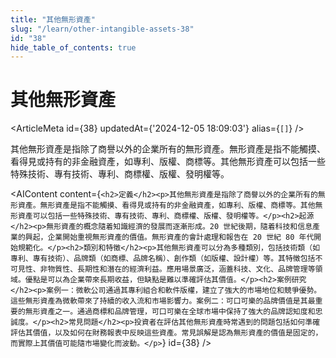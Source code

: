 ```yaml
---
title: "其他無形資產"
slug: "/learn/other-intangible-assets-38"
id: "38"
hide_table_of_contents: true
---
```



# 其他無形資產

<ArticleMeta id={38} updatedAt={'2024-12-05 18:09:03'} alias={`[]`} />
<div className='border-solid border-b border-t-0 my-4 border-[var(--ifm-color-gray-300)]' />

其他無形資產是指除了商譽以外的企業所有的無形資產。無形資產是指不能觸摸、看得見或持有的非金融資產，如專利、版權、商標等。其他無形資產可以包括一些特殊技術、專有技術、專利、商標權、版權、發明權等。

<AIContent content={`<h2>定義</h2><p>其他無形資產是指除了商譽以外的企業所有的無形資產。無形資產是指不能觸摸、看得見或持有的非金融資產，如專利、版權、商標等。其他無形資產可以包括一些特殊技術、專有技術、專利、商標權、版權、發明權等。</p><h2>起源</h2><p>無形資產的概念隨着知識經濟的發展而逐漸形成。20 世紀後期，隨着科技和信息產業的興起，企業開始重視無形資產的價值。無形資產的會計處理和報告在 20 世紀 80 年代開始規範化。</p><h2>類別和特徵</h2><p>其他無形資產可以分為多種類別，包括技術類（如專利、專有技術）、品牌類（如商標、品牌名稱）、創作類（如版權、設計權）等。其特徵包括不可見性、非物質性、長期性和潛在的經濟利益。應用場景廣泛，涵蓋科技、文化、品牌管理等領域。優點是可以為企業帶來長期收益，但缺點是難以準確評估其價值。</p><h2>案例研究</h2><p>案例一：微軟公司通過其專利組合和軟件版權，建立了強大的市場地位和競爭優勢。這些無形資產為微軟帶來了持續的收入流和市場影響力。案例二：可口可樂的品牌價值是其最重要的無形資產之一。通過商標和品牌管理，可口可樂在全球市場中保持了強大的品牌認知度和忠誠度。</p><h2>常見問題</h2><p>投資者在評估其他無形資產時常遇到的問題包括如何準確評估其價值，以及如何在財務報表中反映這些資產。常見誤解是認為無形資產的價值是固定的，而實際上其價值可能隨市場變化而波動。</p>`} id={38} />
